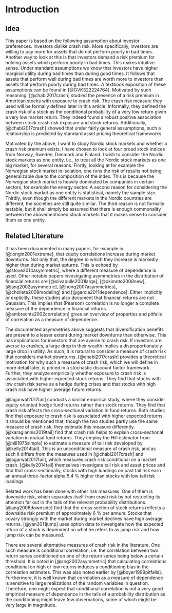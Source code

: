 # Introduction

## Idea

This paper is based on the following assumption about investor preferences. Investors dislike crash risk. More specifically, investors are willing to pay more for assets that do not perform poorly in bad times. Another way to look at this is that investors demand a risk premium for holding assets which perform poorly in bad times. This makes intuitive sense. Under standard assumptions we know that investors have higher marginal utility during bad times than during good times. It follows that assets that perform well during bad times are worth more to investors than assets that perform poorly during bad times. A textbook exposition of these assumptions can be found in [@GVK322224764]. Motivated by such reasoning, [@chabi2017crash] studied the presence of a risk premium in American stocks with exposure to crash risk. The crash risk measure they used will be formally defined later in this article. Informally, they defined the crash risk of a stock as the conditional probability of a very low return given a very low market return. They indeed found a robust positive association between stock crash risk exposure and stock returns. Additionally, [@chabi2017crash] showed that under fairly general assumptions, such a relationship is predicted by standard asset pricing theoretical frameworks. 

Motivated by the above, I want to study Nordic stock markets and whether a crash risk premium exists. I have chosen to look at four broad stock indices from Norway, Sweden, Denmark and Finland. I wish to consider the Nordic stock markets as one entity, i.e., to treat all the Nordic stock markets as one big market, for several reasons. Firstly, looking at for example the Norwegian stock market in isolation, one runs the risk of results not being generalizable due to the composition of the index. This is because the Norwegian stock market is heavily dominated by companies in certain sectors, for example the energy sector. A second reason for considering the Nordic stock market as one entity is statistical, namely the sample size. Thirdly, even though the different markets in the Nordic countries are different, the societies are still quite similar. The third reason is not formally testable, but it shall simply be assumed that there is enough commonality between the abovementioned stock markets that it makes sense to consider them as one entity. 

## Related Literature

It has been documented in many papers, for example in [@longin2001extreme], that equity correlations increase during market downturns. Not only that, the degree to which they increase is markedly higher than during market upturns. This is echoed by [@stove2014asymmetric], where a different measure of dependence is used. Other notable papers investigating asymmetries in the distribution of financial returns are [@silvapulle2001large], [@okimoto2008new], [@ang2002asymmetric], [@hong2007asymmetries], [@chollete2009modeling] and [@garcia2011dependence]. Either implicitly or explicitly, these studies also document that financial returns are not Gaussian. This implies that (Pearson) correlation is no longer a complete measure of the dependence in financial returns. [@embrechts2002correlation] gives an overview of properties and pitfalls of correlation as a measure of dependence. 

The documented asymmetries above suggests that diversification benefits are present to a lesser extent during market downturns than otherwise. This has implications for investors that are averse to crash risk. If investors are averse to crashes, a large drop in their wealth implies a disproportionately large drop in utility. As such, it is natural to consider a measure of crash risk that considers market downturns. [@chabi2017crash] provides a theoretical motivation for why such a measure of crash risk, which we will define in more detail later, is priced in a stochastic discount factor framework. Further, they analyze empirically whether exposure to crash risk is associated with higher expected stock returns. They find that stocks with low crash risk serve as a hedge during crises and that stocks with high crash risk have higher average future returns. 

[@agarwal2017tail] conducts a similar empirical study, where they consider equity oriented hedge fund returns rather than stock returns. They find that crash risk affects the cross-sectional variation in fund returns. Both studies find that exposure to crash risk is associated with higher expected returns.  It should be mentioned that, though the two studies partly use the same measure of crash risk, they estimate this measure differently. [@karagiannis2019tail] find that crash risk helps to explain cross-sectional variation in mutual fund returns. They employ the Hill estimator from [@hill1975simple] to estimate a measure of tail risk developed by [@kelly2014tail]. This is an unconditional measure of crash risk, and as such it differs from the measures used in [@chabi2017crash] and [@agarwal2017tail], which measures crash risk conditional on a market crash. [@kelly2014tail] themselves investigate tail risk and asset prices and find that cross-sectionally, stocks with high loadings on past tail risk earn an annual three-factor alpha 5.4 % higher than stocks with low tail risk loadings. 

Related work has been done with other risk measures. One of them is downside risk, which separates itself from crash risk by not restricting its attention far out in the tails of the relevant probability distributions. [@ang2006downside] find that the cross section of stock returns reflects a downside risk premium of approximately 6 % per annum. Stocks that covary strongly with the market during market declines have high average returns. [@yan2011jump] uses option data to investigate how the expected return of a stock is dependent on what he refers to as jump risk and how jump risk can be measured. 

There are several alternative measures of crash risk in the literature. One such measure is conditional correlation, i.e. the correlation between two return series conditioned on one of the return series being below a certain threshold. It is noted in [@ang2002asymmetric] that calculating correlations conditional on high or low returns induces a conditioning bias in the correlation estimates. This was also noted earlier by [@boyer1999pitfalls]. Furthermore, it is well known that correlation as a measure of dependence is sensitive to large realizations of the random variables in question. Therefore, one might expect that conditional correlation is not a very good empirical measure of dependence in the tails of a probability distribution as the conditioning might leave few observations, some of which might be very large in magnitude. 

<!-- \subsection{Literature specific to Nordic countries} -->

<!-- Fill in literature here.  -->